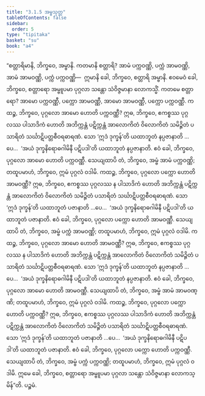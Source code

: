 ```yaml
---
title: "3.1.5 အမ္ဗသုတ္တ"
tableOfContents: false
sidebar:
  order: 5
type: "tipitaka"
basket: "su"
book: "a4"
---
```



<DynamicBreadcrumb />

<Division number="105" book="a4" e="ch" v="15" p="421">

<Paragraph number="699" book="a4">
“စတ္တာရိမာနိ, ဘိက္ခဝေ, အမ္ဗာနိ. ကတမာနိ စတ္တာရိ? အာမံ ပက္ကဝဏ္ဏိ, ပက္ကံ အာမဝဏ္ဏိ, အာမံ အာမဝဏ္ဏိ, ပက္ကံ ပက္ကဝဏ္ဏိ—  ဣမာနိ ခေါ, ဘိက္ခဝေ, စတ္တာရိ အမ္ဗာနိ. ဧဝမေဝံ ခေါ, ဘိက္ခဝေ, စတ္တာရော အမ္ဗူပမာ ပုဂ္ဂလာ သန္တော သံဝိဇ္ဇမာနာ လောကသ္မိံ. ကတမေ စတ္တာရော? အာမော ပက္ကဝဏ္ဏီ, ပက္ကော အာမဝဏ္ဏီ, အာမော အာမဝဏ္ဏီ, ပက္ကော ပက္ကဝဏ္ဏီ.
</Paragraph>

<Paragraph number="700" book="a4">
ကထဉ္စ, ဘိက္ခဝေ, ပုဂ္ဂလော အာမော ဟောတိ ပက္ကဝဏ္ဏီ? ဣဓ, ဘိက္ခဝေ, ဧကစ္စဿ ပုဂ္ဂလဿ ပါသာဒိကံ ဟောတိ အဘိက္ကန္တံ ပဋိက္ကန္တံ အာလောကိတံ ဝိလောကိတံ သမိဉ္ဇိတံ ပသာရိတံ သင်္ဃာဋိပတ္တစီဝရဓာရဏံ. သော ‘ဣဒံ ဒုက္ခန်’တိ ယထာဘူတံ နပ္ပဇာနာတိ …ပေ…  ‘အယံ ဒုက္ခနိရောဓဂါမိနီ ပဋိပဒါ’တိ ယထာဘူတံ နပ္ပဇာနာတိ. ဧဝံ ခေါ, ဘိက္ခဝေ, ပုဂ္ဂလော အာမော ဟောတိ ပက္ကဝဏ္ဏီ. သေယျထာပိ တံ, ဘိက္ခဝေ, အမ္ဗံ အာမံ ပက္ကဝဏ္ဏိ; တထူပမာဟံ, ဘိက္ခဝေ, ဣမံ ပုဂ္ဂလံ ဝဒါမိ.
</Paragraph>

<Paragraph number="701" book="a4">
ကထဉ္စ, ဘိက္ခဝေ, ပုဂ္ဂလော ပက္ကော ဟောတိ အာမဝဏ္ဏီ? ဣဓ, ဘိက္ခဝေ, ဧကစ္စဿ ပုဂ္ဂလဿ န ပါသာဒိကံ ဟောတိ အဘိက္ကန္တံ ပဋိက္ကန္တံ အာလောကိတံ ဝိလောကိတံ သမိဉ္ဇိတံ ပသာရိတံ သင်္ဃာဋိပတ္တစီဝရဓာရဏံ. သော ‘ဣဒံ ဒုက္ခန်’တိ ယထာဘူတံ ပဇာနာတိ …ပေ…  ‘အယံ ဒုက္ခနိရောဓဂါမိနီ ပဋိပဒါ’တိ ယထာဘူတံ ပဇာနာတိ. ဧဝံ ခေါ, ဘိက္ခဝေ, ပုဂ္ဂလော ပက္ကော ဟောတိ အာမဝဏ္ဏီ. သေယျထာပိ တံ, ဘိက္ခဝေ, အမ္ဗံ ပက္ကံ အာမဝဏ္ဏိ; တထူပမာဟံ, ဘိက္ခဝေ, ဣမံ ပုဂ္ဂလံ ဝဒါမိ.
</Paragraph>

<Paragraph number="702" book="a4">
ကထဉ္စ, ဘိက္ခဝေ, ပုဂ္ဂလော အာမော ဟောတိ အာမဝဏ္ဏီ? ဣဓ, ဘိက္ခဝေ, ဧကစ္စဿ ပုဂ္ဂလဿ န ပါသာဒိကံ ဟောတိ အဘိက္ကန္တံ ပဋိက္ကန္တံ အာလောကိတံ ဝိလောကိတံ သမိဉ္ဇိတံ ပသာရိတံ သင်္ဃာဋိပတ္တစီဝရဓာရဏံ. သော ‘ဣဒံ ဒုက္ခန်’တိ ယထာဘူတံ နပ္ပဇာနာတိ …ပေ…  ‘အယံ ဒုက္ခနိရောဓဂါမိနီ ပဋိပဒါ’တိ ယထာဘူတံ နပ္ပဇာနာတိ. ဧဝံ ခေါ, ဘိက္ခဝေ, ပုဂ္ဂလော အာမော ဟောတိ အာမဝဏ္ဏီ. သေယျထာပိ တံ, ဘိက္ခဝေ, အမ္ဗံ အာမံ အာမဝဏ္ဏိ; တထူပမာဟံ, ဘိက္ခဝေ, ဣမံ ပုဂ္ဂလံ ဝဒါမိ.
</Paragraph>

<Paragraph number="703" book="a4">
ကထဉ္စ, ဘိက္ခဝေ, ပုဂ္ဂလော ပက္ကော ဟောတိ ပက္ကဝဏ္ဏီ? ဣဓ, ဘိက္ခဝေ, ဧကစ္စဿ ပုဂ္ဂလဿ ပါသာဒိကံ ဟောတိ အဘိက္ကန္တံ ပဋိက္ကန္တံ အာလောကိတံ ဝိလောကိတံ သမိဉ္ဇိတံ ပသာရိတံ သင်္ဃာဋိပတ္တစီဝရဓာရဏံ. သော ‘ဣဒံ ဒုက္ခန်’တိ ယထာဘူတံ ပဇာနာတိ …ပေ…  ‘အယံ ဒုက္ခနိရောဓဂါမိနီ ပဋိပဒါ’တိ ယထာဘူတံ ပဇာနာတိ. ဧဝံ ခေါ, ဘိက္ခဝေ, ပုဂ္ဂလော ပက္ကော ဟောတိ ပက္ကဝဏ္ဏီ. သေယျထာပိ တံ, ဘိက္ခဝေ, အမ္ဗံ ပက္ကံ ပက္ကဝဏ္ဏိ; တထူပမာဟံ, ဘိက္ခဝေ, ဣမံ ပုဂ္ဂလံ ဝဒါမိ. ဣမေ ခေါ, ဘိက္ခဝေ, စတ္တာရော အမ္ဗူပမာ ပုဂ္ဂလာ သန္တော သံဝိဇ္ဇမာနာ လောကသ္မိန်”တိ.

</Paragraph>
</Division>

<Paragraph number="704" type="center" book="a4">
ပဉ္စမံ.
</Paragraph>